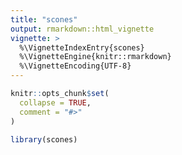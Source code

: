 ```yaml
---
title: "scones"
output: rmarkdown::html_vignette
vignette: >
  %\VignetteIndexEntry{scones}
  %\VignetteEngine{knitr::rmarkdown}
  %\VignetteEncoding{UTF-8}
---
```


```r
knitr::opts_chunk$set(
  collapse = TRUE,
  comment = "#>"
)
```

```r
library(scones)
```
